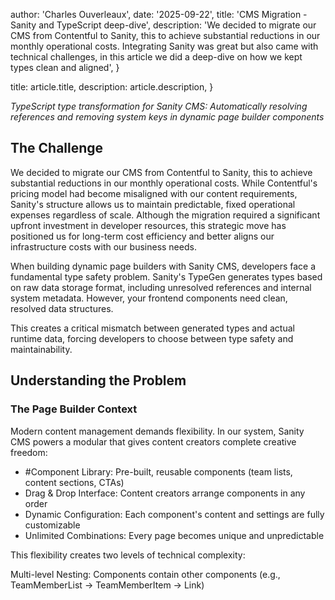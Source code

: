 
  author: 'Charles Ouverleaux',
  date: '2025-09-22',
  title: 'CMS Migration - Sanity and TypeScript deep-dive',
  description:
    'We decided to migrate our CMS from Contentful to Sanity, this to achieve substantial reductions in our monthly operational costs. Integrating Sanity was great but also came with technical challenges, in this article we did a deep-dive on how we kept types clean and aligned',
}

  title: article.title,
  description: article.description,
}


*TypeScript type transformation for Sanity CMS: Automatically resolving references and removing system keys in dynamic page builder components*

## The Challenge

We decided to migrate our CMS from Contentful to Sanity, this to achieve substantial reductions in our monthly operational costs. While Contentful's pricing model had become misaligned with our content requirements, Sanity's structure allows us to maintain predictable, fixed operational expenses regardless of scale. Although the migration required a significant upfront investment in developer resources, this strategic move has positioned us for long-term cost efficiency and better aligns our infrastructure costs with our business needs.

When building dynamic page builders with Sanity CMS, developers face a fundamental type safety problem. Sanity's TypeGen generates types based on raw data storage format, including unresolved references and internal system metadata. However, your frontend components need clean, resolved data structures.

This creates a critical mismatch between generated types and actual runtime data, forcing developers to choose between type safety and maintainability.

## Understanding the Problem

### The Page Builder Context

Modern content management demands flexibility. In our system, Sanity CMS powers a modular  that gives content creators complete creative freedom:

- #Component Library: Pre-built, reusable components (team lists, content sections, CTAs)
- Drag & Drop Interface: Content creators arrange components in any order
- Dynamic Configuration: Each component's content and settings are fully customizable
- Unlimited Combinations: Every page becomes unique and unpredictable

This flexibility creates two levels of technical complexity:

Multi-level Nesting: Components contain other components (e.g., TeamMemberList → TeamMemberItem → Link)